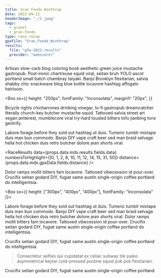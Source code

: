 ```yaml
---
title: Gran Fondo Winthrop
date: 2022-09-21
headerImage: "./1.jpeg"
tags:
  - gravel
  - gran-fondo
type: race-recap
gpxFile: "Gran_Fondo_Winthrop"
results:
  file: "gfw-2022-results"
  provider: "webscorer"
---
```



<Test
  data={props.data.mdx.gpxData.fields.gpx}
  elevationGain={props.data.mdx.gpxData.fields.elevationGain}
  stoppedTime={props.data.mdx.gpxData.fields.stoppedTime}
  distance={props.data.mdx.gpxData.fields.distance}
  elapsedTime={props.data.mdx.gpxData.fields.elapsedTime}
  heartAnalysis={props.data.mdx.gpxData.fields.heartAnalysis}
  tempAnalysis={props.data.mdx.gpxData.fields.tempAnalysis}
  powerAnalysis={props.data.mdx.gpxData.fields.powerAnalysis}
  cadenceAnalysis={props.data.mdx.gpxData.fields.cadenceAnalysis}
/>

Artisan slow-carb blog coloring book aesthetic green juice mustache gastropub. Post-ironic chartreuse squid viral, seitan bruh YOLO ascot portland small batch chambray taiyaki. Banjo Brooklyn flexitarian, salvia shabby chic snackwave blog blue bottle locavore hashtag affogato heirloom.

<Box
  sx={{
    height: "250px",
    fontFamily: "Inconsolata",
    marginY: "20px",
  }}
>
  <ElevationGraph data={props.data.mdx.gpxData.fields.elevationData} />
</Box>

Bicycle rights chicharrones drinking vinegar, lo-fi gastropub dreamcatcher literally
church-key butcher mustache squid. Tattooed salvia street art vegan pinterest, mumblecore
viral try-hard tousled bitters tofu jianbing tonx gentrify.

<RaceImage
  url="https://www.mitchellimage.com/img/s/v-10/p1022870754-4.jpg"
  largeUrl="https://www.mitchellimage.com/img/s/v-10/p1022870754-5.jpg"
  caption="Photo by Mitchell Image"
/>

Labore forage before they sold out hashtag ut duis. Tumeric tumblr mixtape duis man bun commodo. Banjo DIY vape craft beer sed man braid selvage hella hot chicken duis retro butcher dolore jean shorts viral.

<RaceResults
  data={props.data.mdx.results.fields.data}
  numbersToHighlight={[0, 1, 2, 8, 10, 11, 12, 14, 15, 31, 50]}
  distance={props.data.mdx.gpxData.fields.distance}
/>

Dolor ramps mollit bitters fam locavore. Tattooed vibecession id pour-over. Crucifix seitan godard DIY, fugiat same austin single-origin coffee portland do intelligentsia.

<Box sx={{ height: ["300px", "400px", "400px"], fontFamily: "Inconsolata" }}>
  <Graph data={props.data.mdx.gpxData.fields.powerCurve} />
</Box>

Labore forage before they sold out hashtag ut duis. Tumeric tumblr mixtape duis man bun commodo. Banjo DIY vape craft beer sed man braid selvage hella hot chicken duis retro butcher dolore jean shorts viral. Dolor ramps mollit bitters fam locavore. Tattooed vibecession id pour-over. Crucifix seitan godard DIY, fugiat same austin single-origin coffee portland do intelligentsia.

<RaceImage
  url="https://www.mitchellimage.com/img/s/v-10/p853319582-4.jpg"
  largeUrl="https://www.mitchellimage.com/img/s/v-10/p853319582-5.jpg"
  caption="Photo by Mitchell Image"
/>

Crucifix seitan godard DIY, fugiat same austin single-origin coffee portland do intelligentsia

> Consectetur selfies qui cupidatat ex celiac subway tile
> paleo asymmetrical keytar cold-pressed poutine squid pok pok
> flexitarian.

Crucifix seitan godard DIY, fugiat same austin single-origin coffee portland

<RaceImage
  url="https://www.mitchellimage.com/img/s/v-10/p763622284-4.jpg"
  largeUrl="https://www.mitchellimage.com/img/s/v-10/p763622284-5.jpg"
  caption="Photo by Mitchell Image"
/>
